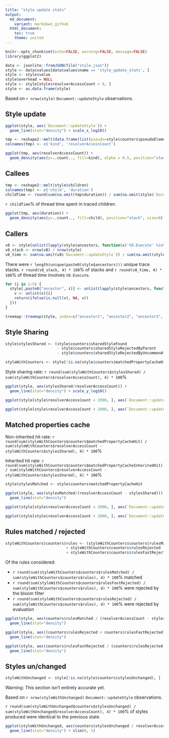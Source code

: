 ```yaml
---
title: "style update stats"
output:
  md_document:
    variant: markdown_github
  html_document:
    toc: true
    theme: united
---
```


```r
knitr::opts_chunk$set(echo=FALSE, warning=FALSE, message=FALSE)
library(ggplot2)
```

```r
data <- jsonlite::fromJSON(file("style.json"))
style <- data$values[data$values$name == 'style_update_stats', ]
style <- style$value
style$overhead = NULL
style <- style[style$resolverAccessCount > 0, ]
style <- as.data.frame(style)
```

Based on `r nrow(style)` `Document::updateStyle` observations.

Style update
------------
```r
ggplot(style, aes(`Document::updateStyle`)) +
  geom_line(stat="density") + scale_x_log10()

tmp <- reshape2::melt(data.frame(list(pseudo=style$counters$pseudoElementsStyled, element=style$counters$elementsStyled)))
colnames(tmp) <- c('kind', 'resolverAccessCount')

ggplot(tmp, aes(resolverAccessCount)) +
  geom_density(aes(y=..count.., fill=kind), alpha = 0.5, position="stack") + scale_x_log10()
```

Callees
-------
```r
tmp <- reshape2::melt(style$children)
colnames(tmp) <- c('child', 'duration')
childTime <- round(sum(na.omit(tmp$duration)) / sum(na.omit(style$`Document::updateStyle`)), 4) * 100
```

`r childTime`% of thread time spent in traced children.

```r
ggplot(tmp, aes(duration)) +
  geom_density(aes(y=..count.., fill=child), position="stack", size=0) + scale_x_log10()
```

Callers
-------
```r
v8 <- style[unlist(lapply(style$ancestors, function(x)'V8.Execute' %in% x)), ]
v8_stack <- nrow(v8) / nrow(style)
v8_time <- sum(na.omit(v8$`Document::updateStyle`)) / sum(na.omit(style$`Document::updateStyle`))
```

There were `r length(unique(paste0(style$ancestors)))` unique trace stacks.
`r round(v8_stack, 4) * 100`% of stacks and
`r round(v8_time, 4) * 100`% of thread time
involves `V8.Execute`.

```r
for (i in 1:5) {
  style[,paste0("ancestor", i)] <- unlist(lapply(style$ancestors, function(x) {
    v <- unlist(x)[i]
    return(ifelse(is.null(v), NA, v))
  }))
}

treemap::treemap(style, index=c("ancestor1", "ancestor2", "ancestor3", "ancestor4", "ancestor5"), vSize=c("Document::updateStyle"))
```

Style Sharing
-------------

```r
style$stylesShared <- (style$counters$sharedStyleFound
                       - style$counters$sharedStyleRejectedByParent
                       - style$counters$sharedStyleRejectedByUncommonAttributeRules)

styleWithCounters <- style[!is.na(style$counters$matchedPropertyCacheHit),]
```

Style sharing rate: `r round(sum(styleWithCounters$stylesShared) / sum(styleWithCounters$resolverAccessCount), 4) * 100`%

```r
ggplot(style, aes(stylesShared/resolverAccessCount)) +
  geom_line(stat="density") + scale_y_log10()

ggplot(style[style$resolverAccessCount < 2000, ], aes(`Document::updateStyle`, resolverAccessCount, color=stylesShared/resolverAccessCount, size=stylesShared/resolverAccessCount)) + geom_point(alpha=0.5) + scale_y_log10() + theme(legend.position="top") + guides(color=FALSE)

ggplot(style[style$resolverAccessCount < 2000, ], aes(`Document::updateStyle`/resolverAccessCount, stylesShared/resolverAccessCount)) + geom_point(alpha=0.5) + scale_x_log10()
```

Matched properties cache
------------------------

Non-inherited hit rate: `r round(sum(styleWithCounters$counters$matchedPropertyCacheHit) / sum(styleWithCounters$resolverAccessCount - styleWithCounters$stylesShared), 4) * 100`%

Inherited hit rate: `r round(sum(styleWithCounters$counters$matchedPropertyCacheInheritedHit) / sum(styleWithCounters$resolverAccessCount - styleWithCounters$stylesShared), 4) * 100`%

```r

style$stylesMatched <- style$counters$matchedPropertyCacheHit

ggplot(style, aes(stylesMatched/(resolverAccessCount - stylesShared))) +
  geom_line(stat="density")

ggplot(style[style$resolverAccessCount < 2000, ], aes(`Document::updateStyle`, resolverAccessCount, color=stylesMatched/(resolverAccessCount-stylesShared), size=stylesMatched/(resolverAccessCount-stylesShared))) + geom_point(alpha=0.5) + scale_y_log10() + theme(legend.position="top") + guides(color=FALSE)

ggplot(style[style$resolverAccessCount < 2000, ], aes(`Document::updateStyle`/resolverAccessCount, stylesMatched/(resolverAccessCount-stylesShared)))+ geom_point(alpha=0.5) + scale_x_log10()
```

Rules matched / rejected
------------------------
```r
styleWithCounters$counters$rules <- (styleWithCounters$counters$rulesMatched
                           + styleWithCounters$counters$rulesRejected
                           + styleWithCounters$counters$rulesFastRejected)
```

Of the rules considered:

* `r round(sum(styleWithCounters$counters$rulesMatched) / sum(styleWithCounters$counters$rules), 4) * 100`% matched
* `r round(sum(styleWithCounters$counters$rulesFastRejected) / sum(styleWithCounters$counters$rules), 4) * 100`% were rejected by the bloom filter
* `r round(sum(styleWithCounters$counters$rulesRejected) / sum(styleWithCounters$counters$rules), 4) * 100`% were rejected by evaluation

```r
ggplot(style, aes(counters$rulesMatched / (resolverAccessCount - stylesShared))) +
  geom_line(stat="density")

ggplot(style, aes((counters$rulesRejected + counters$rulesFastRejected) / (resolverAccessCount - stylesShared))) +
  geom_line(stat="density")

ggplot(style, aes(counters$rulesFastRejected / (counters$rulesRejected + counters$rulesFastRejected))) +
  geom_line(stat="density")
```

Styles un/changed
-----------------
```r
styleWithUnchanged <- style[!is.na(style$counters$stylesUnchanged), ]
```

Warning: This section isn't entirely accurate yet.

Based on `r nrow(styleWithUnchanged)` `Document::updateStyle` observations.

`r round(sum(styleWithUnchanged$counters$stylesUnchanged) / sum(styleWithUnchanged$resolverAccessCount), 4) * 100`% of styles produced were identical to the previous state.

```r
ggplot(styleWithUnchanged, aes(counters$stylesUnchanged / resolverAccessCount)) +
  geom_line(stat="density") + xlim(0, 1)
```
